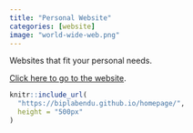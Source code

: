 ```yaml
---
title: "Personal Website"
categories: [website]
image: "world-wide-web.png"
---
```


Websites that fit your personal needs. 

[Click here to go to the website](https://biplabendu.github.io/homepage/).

```r
knitr::include_url(
  "https://biplabendu.github.io/homepage/",
  height = "500px"
)
```
